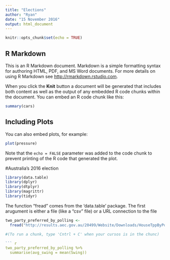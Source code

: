 ```yaml
---
title: "Elections"
author: "Ryan"
date: "15 November 2016"
output: html_document
---
```


```r
knitr::opts_chunk$set(echo = TRUE)
```

## R Markdown

This is an R Markdown document. Markdown is a simple formatting syntax for authoring HTML, PDF, and MS Word documents. For more details on using R Markdown see <http://rmarkdown.rstudio.com>.

When you click the **Knit** button a document will be generated that includes both content as well as the output of any embedded R code chunks within the document. You can embed an R code chunk like this:

```r
summary(cars)
```

## Including Plots

You can also embed plots, for example:

```r
plot(pressure)
```

Note that the `echo = FALSE` parameter was added to the code chunk to prevent printing of the R code that generated the plot.

#Australia's 2016 election

```r
library(data.table)
library(dplyr)
library(dtplyr)
library(magrittr)
library(tidyr)
```


The function "fread" comes from the 'data.table' package. The first arugument is either a file (like a "csv" file) or a URL connection to the file

``` r
two_party_preferred_by_polling <-
  fread("http://results.aec.gov.au/20499/Website/Downloads/HouseTppByPollingPlaceDownload-20499.csv")

#(To run a chunk, type 'Cntrl + C' when your cursos is in the chunc)

``` r
two_party_preferred_by_polling %>%
  summarise(avg_swing = mean(Swing))
```













